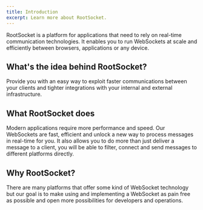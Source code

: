 ```yaml
---
title: Introduction
excerpt: Learn more about RootSocket.
---
```


RootSocket is a platform for applications that need to rely on real-time communication technologies. It enables you to run
WebSockets at scale and efficiently between browsers, applications or any device.

## What's the idea behind RootSocket?

Provide you with an easy way to exploit faster communications between your clients and tighter integrations with your internal and external infrastructure.

## What RootSocket does

Modern applications require more performance and speed. Our WebSockets are fast, efficient and unlock a new way to process messages in real-time for you. It also allows you to do more than just deliver a message to a client, you will be able to filter, connect and send messages to different platforms directly.

## Why RootSocket?

There are many platforms that offer some kind of WebSocket technology but our goal is to make using and implementing a WebSocket as pain free as possible and open more possibilities for developers and operations.

